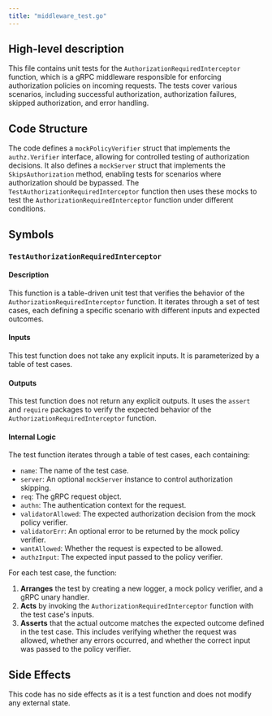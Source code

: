 ```yaml
---
title: "middleware_test.go"
---
```


## High-level description
This file contains unit tests for the `AuthorizationRequiredInterceptor` function, which is a gRPC middleware responsible for enforcing authorization policies on incoming requests. The tests cover various scenarios, including successful authorization, authorization failures, skipped authorization, and error handling.

## Code Structure
The code defines a `mockPolicyVerifier` struct that implements the `authz.Verifier` interface, allowing for controlled testing of authorization decisions. It also defines a `mockServer` struct that implements the `SkipsAuthorization` method, enabling tests for scenarios where authorization should be bypassed. The `TestAuthorizationRequiredInterceptor` function then uses these mocks to test the `AuthorizationRequiredInterceptor` function under different conditions.

## Symbols
### `TestAuthorizationRequiredInterceptor`
#### Description
This function is a table-driven unit test that verifies the behavior of the `AuthorizationRequiredInterceptor` function. It iterates through a set of test cases, each defining a specific scenario with different inputs and expected outcomes.

#### Inputs
This test function does not take any explicit inputs. It is parameterized by a table of test cases.

#### Outputs
This test function does not return any explicit outputs. It uses the `assert` and `require` packages to verify the expected behavior of the `AuthorizationRequiredInterceptor` function.

#### Internal Logic
The test function iterates through a table of test cases, each containing:
- `name`: The name of the test case.
- `server`: An optional `mockServer` instance to control authorization skipping.
- `req`: The gRPC request object.
- `authn`: The authentication context for the request.
- `validatorAllowed`: The expected authorization decision from the mock policy verifier.
- `validatorErr`: An optional error to be returned by the mock policy verifier.
- `wantAllowed`: Whether the request is expected to be allowed.
- `authzInput`: The expected input passed to the policy verifier.

For each test case, the function:
1. **Arranges** the test by creating a new logger, a mock policy verifier, and a gRPC unary handler.
2. **Acts** by invoking the `AuthorizationRequiredInterceptor` function with the test case's inputs.
3. **Asserts** that the actual outcome matches the expected outcome defined in the test case. This includes verifying whether the request was allowed, whether any errors occurred, and whether the correct input was passed to the policy verifier.

## Side Effects
This code has no side effects as it is a test function and does not modify any external state.
